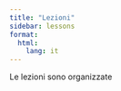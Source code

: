 ```yaml
---
title: "Lezioni"
sidebar: lessons
format:
  html:
    lang: it
---
```


Le lezioni sono organizzate
